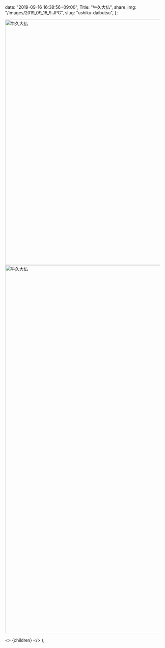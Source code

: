 
  date: "2019-09-16 16:38:56+09:00",
  Title: "牛久大仏",
  share_img: "/images/2019_09_16_9.JPG",
  slug: "ushiku-daibutsu",
};

<img src="/Users/dream_exp/Desktop/Projects/ikyoukoujitsu/ikyoukoujitsu-v2/public/images/2019_09_16_9.JPG" alt="牛久大仏" width="1200" height="800" />
<img src="/Users/dream_exp/Desktop/Projects/ikyoukoujitsu/ikyoukoujitsu-v2/public/images/2019_09_16_10.JPG" alt="牛久大仏" width="800" height="1200" />

  <>
    <Head>
      <title>{meta.Title} | 異郷好実</title>
    </Head>
    <PostLayout meta={meta}>{children}</PostLayout>
  </>
);
